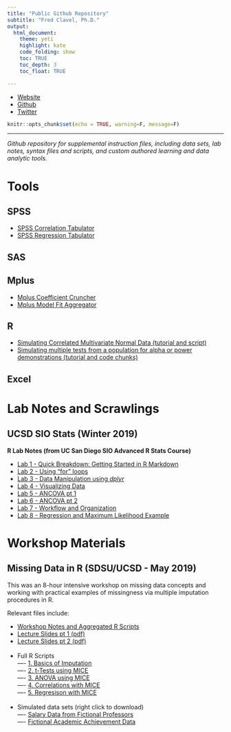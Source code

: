 ```yaml
---
title: "Public Github Repository" 
subtitle: "Fred Clavel, Ph.D."
output:
  html_document:
    theme: yeti
    highlight: kate
    code_folding: show
    toc: TRUE
    toc_depth: 3
    toc_float: TRUE

---
```


- [Website](http://fredclavel.org)
- [Github](http://github.com/fdclavel)
- [Twitter](http://twitter.com/fdclavel)

```r
knitr::opts_chunk$set(echo = TRUE, warning=F, message=F)
```

***
*Github repository for supplemental instruction files, including data sets, lab notes, syntax files and scripts, and custom authored learning and data analytic tools.*

# **Tools** {.tabset .tabset-fade .tabset-pills}

## SPSS

- [SPSS Correlation Tabulator](https://fredclavel.org/2013/12/30/spss-correlation-tabulator-v-1-4/)
- [SPSS Regression Tabulator](https://fredclavel.org/2013/12/24/spss-regression-tabulator-v-2-2/)

## SAS


## Mplus

- [Mplus Coefficient Cruncher](https://fredclavel.org/2014/05/28/mplus-coefficient-cruncher-v-1-4/)
- [Mplus Model Fit Aggregator](https://fredclavel.org/2014/05/10/model-fit-aggregator-v2-1/)

## R

- [Simulating Correlated Multivariate Normal Data (tutorial and script)](https://fredclavel.org/2019/04/17/simulating-correlated-multivariate-data/)
- [Simulating multiple tests from a population for alpha or power demonstrations (tutorial and code chunks)](multiple-tests.html)

## Excel



# **Lab Notes and Scrawlings** {.tabset .tabset-fade .tabset-pills}

## UCSD SIO Stats (Winter 2019)

**R Lab Notes (from UC San Diego SIO Advanced R Stats Course)**
 
- [Lab 1 - Quick Breakdown: Getting Started in R Markdown](lab1.html)
- [Lab 2 - Using "for" loops](lab2.html)
- [Lab 3 - Data Manipulation using *dplyr*](lab3.html)
- [Lab 4 - Visualizing Data](lab4.html)
- [Lab 5 - ANCOVA pt 1](lab5.html)
- [Lab 6 - ANCOVA pt 2](lab6.html)
- [Lab 7 - Workflow and Organization](lab7.html)
- [Lab 8 - Regression and Maximum Likelihood Example](lab8.html)


# **Workshop Materials** {.tabset .tabset-fade .tabset-pills}

## Missing Data in R (SDSU/UCSD - May 2019)

This was an 8-hour intensive workshop on missing data concepts and working with practical examples of missingness via multiple imputation procedures in R.

Relevant files include:

- [Workshop Notes and Aggregated R Scripts](workshops-missdata/index.html)
- [Lecture Slides pt 1 (pdf)](workshops-missdata/LectureSlides/Lecture 1 - Concepts of Missingness (4 slides).pdf)
- [Lecture Slides pt 2 (pdf)](workshops-missdata/LectureSlides/Lecture 2 - Multiple Imputation (4 slides).pdf)<br>
<br>
- Full R Scripts <br>
---- [1. Basics of Imputation](workshops-missdata/R Syntax/1._Basics_of_Imputation.html) <br>
---- [2. t-Tests using MICE](workshops-missdata/R Syntax/2._t-tests_in_MICE.html) <br>
---- [3. ANOVA using MICE](workshops-missdata/R Syntax/3._ANOVA_in_MICE.html) <br>
---- [4. Correlations with MICE](workshops-missdata/R Syntax/4._Correlations_with_MICE.html) <br>
---- [5. Regresison with MICE](workshops-missdata/R Syntax/5._Regression_with_MICE.html) <br>
<br>
- Simulated data sets (right click to download) <br>
---- [Salary Data from Fictional Professors](workshops-missdata/Data Sets/data_salary.csv) <br>
---- [Fictional Academic Achievement Data](workshops-missdata/Data Sets/data_AcadAchiev.csv) <br>

  
